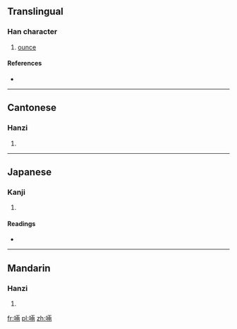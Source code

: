 {{also|唡}}
==Translingual==

===Han character===
{{Han char|rn=30|rad=口|as=08|sn=11|four=6102<sub>7</sub>|canj=口一中月 (RMLB)|ids=⿰[[口]][[兩]]}}

# [[ounce]]

====References====
* {{Han ref|kx=0196.261|dkj=03875|hdz=10638.060|uh=5562|ud=21858|bh=D479|bd=54393}}

----

==Cantonese==

===Hanzi===
{{yue-hanzi|jyut=|y=leung2|sim=唡}}

# {{defn|lang=yue|sort=口08}}

----

==Japanese==

===Kanji===
{{ja-kanji|grade=|rs=口08}}

# {{defn|lang=ja|sort=口08}}

====Readings====
* {{ja-readings|on=[[りょう]] (ryō)|kun=}}

----

==Mandarin==

===Hanzi===
{{cmn-hanzi|sim=唡|pin=[[liǎng]] ([[liang3]]), [[yǐng]] ([[ying3]])|wg=liang<sup>3</sup>, <sup>3</sup>}}

# {{defn|lang=cmn|sort=口08}}

[[fr:啢]]
[[pl:啢]]
[[zh:啢]]